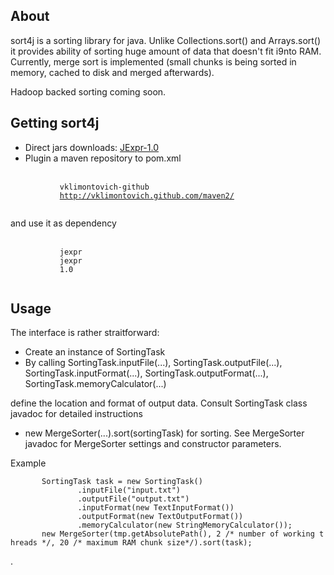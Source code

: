 == About ==

sort4j is a sorting library for java. Unlike Collections.sort() and Arrays.sort() it provides ability of sorting huge amount of data
that doesn't fit i9nto RAM. Currently, merge sort is implemented (small chunks is being sorted in memory, cached to disk and merged afterwards).

Hadoop backed sorting coming soon.

==Getting sort4j==


* Direct jars downloads: [http://vklimontovich.github.com/maven2/sort4j/sort4j/1.0 JExpr-1.0]
* Plugin a maven repository to pom.xml
        <repository>
            <id>vklimontovich-github</id>
            <url>http://vklimontovich.github.com/maven2/</url>
        </repository>
and use it as dependency
        <dependency>
            <groupId>jexpr</groupId>
            <artifactId>jexpr</artifactId>
            <version>1.0</version>
        </dependency>
==Usage==

The interface is rather straitforward:

* Create an instance of SortingTask
* By calling SortingTask.inputFile(...), SortingTask.outputFile(...), SortingTask.inputFormat(...), SortingTask.outputFormat(...), SortingTask.memoryCalculator(...)
define the location and format of output data. Consult SortingTask class javadoc for detailed instructions
* new MergeSorter(...).sort(sortingTask) for sorting. See MergeSorter javadoc for MergeSorter settings and constructor parameters.


Example

        SortingTask<String> task = new SortingTask<String>()
                .inputFile("input.txt")
                .outputFile("output.txt")
                .inputFormat(new TextInputFormat())
                .outputFormat(new TextOutputFormat())
                .memoryCalculator(new StringMemoryCalculator());
        new MergeSorter<String>(tmp.getAbsolutePath(), 2 /* number of working threads */, 20 /* maximum RAM chunk size*/).sort(task);


.